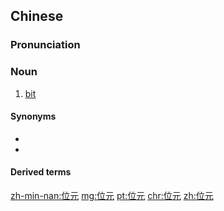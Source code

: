 ==Chinese==
{{zh-forms}}
{{wikipedia|lang=zh}}
{{wikipedia|lang=yue}}

===Pronunciation===
{{zh-pron
|m=wèiyuán
|c=wai6 jyun4
|mn=ūi-goân
|cat=n
}}

===Noun===
{{zh-noun}}

# [[bit]] {{gloss|the smallest unit of storage in a digital computer}}

====Synonyms====
* {{zh-l|比特}}
* {{zh-l|位}}

====Derived terms====
{{zh-der|量子位元}}

{{zh-cat|Computing}}

[[zh-min-nan:位元]]
[[mg:位元]]
[[pt:位元]]
[[chr:位元]]
[[zh:位元]]
